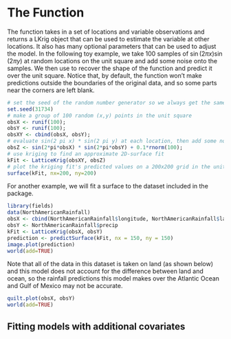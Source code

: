 # The \ttt{LatticeKrig} Function


The \ttt{LatticeKrig} function takes in a set of locations and variable observations and returns a LKrig object that can be used to estimate the variable at other locations. It also has many optional parameters that can be used to adjust the model. In the following toy example, we take 100 samples of $\sin(2\pi x) \sin(2\pi y)$ at random locations on the unit square and add some noise onto the samples. We then use \ttt{LatticeKrig} to recover the shape of the function and predict it over the unit square. Notice that, by default, the \ttt{surface} function won't make predictions outside the boundaries of the original data, and so some parts near the corners are left blank.

```r
# set the seed of the random number generator so we always get the same output
set.seed(31734)
# make a group of 100 random (x,y) points in the unit square
obsX <- runif(100);
obsY <- runif(100);
obsXY <- cbind(obsX, obsY);
# evaluate sin(2 pi x) * sin(2 pi y) at each location, then add some noise
obsZ <- sin(2*pi*obsX) * sin(2*pi*obsY) + 0.1*rnorm(100);
# use kriging to find an approximate 2D-surface fit
kFit <- LatticeKrig(obsXY, obsZ)
# plot the kriging fit's predicted values on a 200x200 grid in the unit square
surface(kFit, nx=200, ny=200)
```


For another example, we will fit a surface to the \ttt{NorthAmericanRainfall} dataset included in the \ttt{fields} package. 

```r
library(fields)
data(NorthAmericanRainfall)
obsX <- cbind(NorthAmericanRainfall$longitude, NorthAmericanRainfall$latitude)
obsY <- NorthAmericanRainfall$precip
kFit <- LatticeKrig(obsX, obsY)
prediction <- predictSurface(kFit, nx = 150, ny = 150)
image.plot(prediction)
world(add=TRUE)
```


Note that all of the data in this dataset is taken on land (as shown below) and this model does not account for the difference between land and ocean, so the rainfall predictions this model makes over the Atlantic Ocean and Gulf of Mexico may not be accurate. 

```r
quilt.plot(obsX, obsY)
world(add=TRUE)
```

## Fitting models with additional covariates